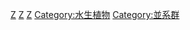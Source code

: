 {{catmore}}
{{Commonscat|Algae}}

[[Category:植物|Z]]
[[Category:原生生物|Z]]
[[Category:藻类学|Z]]
[[Category:水生植物‎|Category:水生植物‎]]
[[Category:並系群|Category:並系群]]